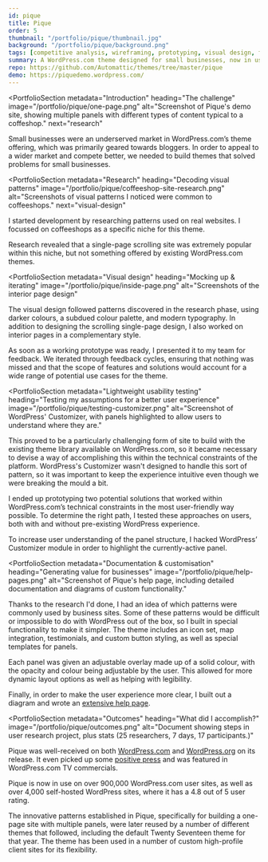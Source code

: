 ```yaml
---
id: pique
title: Pique
order: 5
thumbnail: "/portfolio/pique/thumbnail.jpg"
background: "/portfolio/pique/background.png"
tags: [competitive analysis, wireframing, prototyping, visual design, front-end development, usability testing, documentation]
summary: A WordPress.com theme designed for small businesses, now in use on nearly one million WordPress sites.
repo: https://github.com/Automattic/themes/tree/master/pique
demo: https://piquedemo.wordpress.com/
---
```


<PortfolioSection
  metadata="Introduction"
  heading="The challenge"
  image="/portfolio/pique/one-page.png"
  alt="Screenshot of Pique's demo site, showing multiple panels with different types of content typical to a coffeshop."
  next="research"
  >

  Small businesses were an underserved market in WordPress.com’s theme offering, which was primarily geared towards bloggers. In order to appeal to a wider market and compete better, we needed to build themes that solved problems for small businesses.

</PortfolioSection>

<ImagePanel dark alt="A mockup showing screenshots of the design system documentation site on a desktop, tablet, and phone." image="/portfolio/pique/device-mockup.png" />

<PortfolioSection
  metadata="Research"
  heading="Decoding visual patterns"
  image="/portfolio/pique/coffeeshop-site-research.png"
  alt="Screenshots of visual patterns I noticed were common to coffeeshops."
  next="visual-design"
  >

  I started development by researching patterns used on real websites. I focussed on coffeeshops as a specific niche for this theme.

  Research revealed that a single-page scrolling site was extremely popular within this niche, but not something offered by existing WordPress.com themes.

</PortfolioSection>

<PortfolioSection
  metadata="Visual design"
  heading="Mocking up & iterating"
  image="/portfolio/pique/inside-page.png"
  alt="Screenshots of the interior page design"
  >

  The visual design followed patterns discovered in the research phase, using darker colours, a subdued colour palette, and modern typography. In addition to designing the scrolling single-page design, I also worked on interior pages in a complementary style.

  As soon as a working prototype was ready, I presented it to my team for feedback. We iterated through feedback cycles, ensuring that nothing was missed and that the scope of features and solutions would account for a wide range of potential use cases for the theme.
</PortfolioSection>

<PortfolioSection
  metadata="Lightweight usability testing"
  heading="Testing my assumptions for a better user experience"
  image="/portfolio/pique/testing-customizer.png"
  alt="Screenshot of WordPress' Customizer, with panels highlighted to allow users to understand where they are."
  >

  This proved to be a particularly challenging form of site to build with the existing theme library available on WordPress.com, so it became necessary to devise a way of accomplishing this within the technical constraints of the platform. WordPress's Customizer wasn't designed to handle this sort of pattern, so it was important to keep the experience intuitive even though we were breaking the mould a bit.

  I ended up prototyping two potential solutions that worked within WordPress.com’s technical constraints in the most user-friendly way possible. To determine the right path, I tested these approaches on users, both with and without pre-existing WordPress experience.

  To increase user understanding of the panel structure, I hacked WordPress’ Customizer module in order to highlight the currently-active panel.
</PortfolioSection>

<PortfolioSection
  metadata="Documentation & customisation"
  heading="Generating value for businesses"
  image="/portfolio/pique/help-pages.png"
  alt="Screenshot of Pique's help page, including detailed documentation and diagrams of custom functionality."
  >

  Thanks to the research I'd done, I had an idea of which patterns were commonly used by business sites. Some of these patterns would be difficult or impossible to do with WordPress out of the box, so I built in special functionality to make it simpler. The theme includes an icon set, map integration, testimonials, and custom button styling, as well as special templates for panels.

  Each panel was given an adjustable overlay made up of a solid colour, with the opacity and colour being adjustable by the user. This allowed for more dynamic layout options as well as helping with legibility.

  Finally, in order to make the user experience more clear, I built out a diagram and wrote an [extensive help page](https://wordpress.com/theme/pique).
</PortfolioSection>

<PortfolioSection
  metadata="Outcomes"
  heading="What did I accomplish?"
  image="/portfolio/pique/outcomes.png"
  alt="Document showing steps in user research project, plus stats (25 researchers, 7 days, 17 participants.)"
  >

  Pique was well-received on both [WordPress.com](https://en.blog.wordpress.com/2015/12/17/pique/) and [WordPress.org](https://wordpress.org/support/theme/pique/reviews/) on its release. It even picked up some [positive press](https://wptavern.com/pique-a-free-small-business-theme-for-wordpress) and was featured in WordPress.com TV commercials.

  Pique is now in use on over 900,000 WordPress.com user sites, as well as over 4,000 self-hosted WordPress sites, where it has a 4.8 out of 5 user rating.

  The innovative patterns established in Pique, specifically for building a one-page site with multiple panels, were later reused by a number of different themes that followed, including the default Twenty Seventeen theme for that year. The theme has been used in a number of custom high-profile client sites for its flexibility.
</PortfolioSection>
